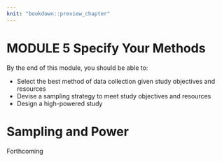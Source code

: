 ```yaml
--- 
knit: "bookdown::preview_chapter"
---
```


# MODULE 5 Specify Your Methods {-}

By the end of this module, you should be able to:

* Select the best method of data collection given study objectives and resources
* Devise a sampling strategy to meet study objectives and resources
* Design a high-powered study

# Sampling and Power {#samplingandpower}

Forthcoming

